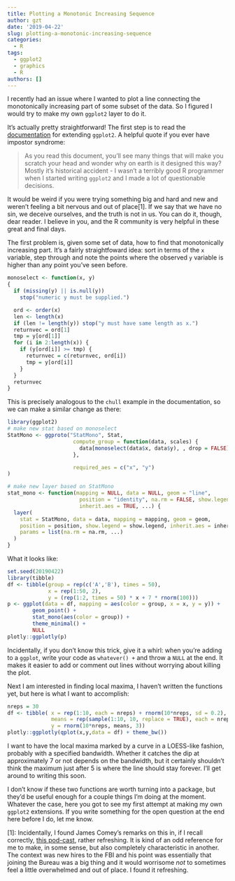 ```yaml
---
title: Plotting a Monotonic Increasing Sequence
author: gzt
date: '2019-04-22'
slug: plotting-a-monotonic-increasing-sequence
categories:
  - R
tags:
  - ggplot2
  - graphics
  - R
authors: []
---
```

I recently had an issue where I wanted to plot a line connecting the monotonically increasing part of some subset of the data. So I figured I would try to make my own `ggplot2` layer to do it.

It's actually pretty straightforward! The first step is to read the [documentation](https://ggplot2.tidyverse.org/articles/extending-ggplot2.html) for extending `ggplot2`. A helpful quote if you ever have impostor syndrome: 

> As you read this document, you’ll see many things that will make you scratch your head and wonder why on earth is it designed this way? Mostly it’s historical accident - I wasn’t a terribly good R programmer when I started writing `ggplot2` and I made a lot of questionable decisions.

It would be weird if you were trying something big and hard and new and weren't feeling a bit nervous and out of place[1]. If we say that we have no sin, we deceive ourselves, and the truth is not in us. You can do it, though, dear reader. I believe in you, and the R community is very helpful in these great and final days. 

The first problem is, given some set of data, how to find that monotonically increasing part. 
It's a fairly straightfoward idea: sort in terms of the `x` variable, step through and note the points where the observed `y` variable is higher than any point you've seen before. 

```r
monoselect <- function(x, y)
{
  if (missing(y) || is.null(y))
    stop("numeric y must be supplied.")

  ord <- order(x)
  len <- length(x)
  if (len != length(y)) stop("y must have same length as x.")
  returnvec = ord[1]
  tmp = y[ord[1]]
  for (i in 2:length(x)) {
    if (y[ord[i]] >= tmp) {
      returnvec = c(returnvec, ord[i])
      tmp = y[ord[i]]
    }
  }
  returnvec
}

```

This is precisely analogous to the `chull` example in the documentation, so we can make a similar change as there:

```r
library(ggplot2)
# make new stat based on monoselect
StatMono <- ggproto("StatMono", Stat,
                     compute_group = function(data, scales) {
                       data[monoselect(data$x, data$y), , drop = FALSE]
                     },

                     required_aes = c("x", "y")
)

# make new layer based on StatMono
stat_mono <- function(mapping = NULL, data = NULL, geom = "line",
                       position = "identity", na.rm = FALSE, show.legend = NA,
                       inherit.aes = TRUE, ...) {
  layer(
    stat = StatMono, data = data, mapping = mapping, geom = geom,
    position = position, show.legend = show.legend, inherit.aes = inherit.aes,
    params = list(na.rm = na.rm, ...)
  )
}
```


What it looks like:

```r
set.seed(20190422)
library(tibble)
df <- tibble(group = rep(c('A','B'), times = 50),
             x = rep(1:50, 2),
             y = (rep(1:2, times = 50) * x + 7 * rnorm(100)))
p <- ggplot(data = df, mapping = aes(color = group, x = x, y = y)) +
        geom_point() + 
        stat_mono(aes(color = group)) +
        theme_minimal() +
        NULL
plotly::ggplotly(p)
```

Incidentally, if you don't know this trick, give it a whirl: when you're adding
to a `ggplot`, write your code as `whatever() +` and throw a `NULL` at the end. 
It makes it easier to add or comment out lines without worrying about killing
the plot. 

Next I am interested in finding local maxima, I haven't written the functions yet, but here is what I want to accomplish:

```r
nreps = 30
df <- tibble( x = rep(1:10, each = nreps) + rnorm(10*nreps, sd = 0.2), 
              means = rep(sample(1:10, 10, replace = TRUE), each = nreps),
              y = rnorm(10*nreps, means, 3))
plotly::ggplotly(qplot(x,y,data = df) + theme_bw())
```

I want to have the local maxima marked by a curve in a LOESS-like fashion, probably with a specified bandwidth. Whether it catches the dip at approximately 7 or not depends on the bandwidth, but it certainly shouldn't think the maximum just after 5 is where the line should stay forever. I'll get around to writing this soon. 

I don't know if these two functions are worth turning into a package, but they'd be useful enough for a couple things I'm doing at the moment. Whatever the case, here you got to see my first attempt at making my own `ggplot2` extensions. If you write something for the open question at the end here before I do, let me know. 



[1]: Incidentally, I found James Comey's remarks on this in, if I recall correctly, [this pod-cast](https://www.lawfareblog.com/lawfare-podcast-james-comey-higher-loyalty), rather refreshing. It is kind of an odd reference for me to make, in some sense, but also completely characteristic in another. The context was new hires to the FBI and his point was essentially that joining the Bureau was a big thing and it would worrisome *not* to sometimes feel a little overwhelmed and out of place. I found it refreshing.
